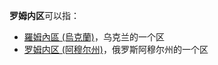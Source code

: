 '''罗姆内区'''可以指：
* [[羅姆內區_(烏克蘭)|羅姆內區 (烏克蘭)]]，乌克兰的一个区
* [[罗姆内区_(阿穆尔州)|罗姆内区 (阿穆尔州)]]，俄罗斯阿穆尔州的一个区

{{Disambiguation|L|Cat=四字行政区译名消歧义}}